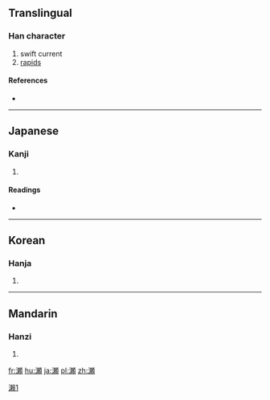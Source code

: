 {{also|瀨}}
==Translingual==

[[Category:CJKV characters simplified differently in Japan and China|瀨1]]

===Han character===
{{Han char|rn=85|rad=水|as=16|sn=19|four=|canj=水木中金 (EDLC), X水木中金 (XEDLC)|ids=⿰[[氵]][[頼]]}}

# swift current
# [[rapids]]

====References====
* {{Han ref|kx=0660.271|dkj=18672|hdz=31782.040|uh=702C|ud=28716}}

----

==Japanese==

===Kanji===
{{ja-kanji|grade=c|rs=水16}}

# {{defn|lang=ja|sort=水16}}

====Readings====
* {{ja-readings|on=[[らい]] (rai)|kun=[[せ]] (se)}}

----

==Korean==

===Hanja===
{{ko-hanja|hangeul=[[뢰]], [[뇌]]|eumhun=|rv=roe, noe|mr=roe, noe|y=loy, noy}}

# {{defn|lang=ko|sort=水16}}

----

==Mandarin==

===Hanzi===
{{cmn-hanzi|pin=[[lài]] ([[lai4]])|wg=lai<sup>4</sup>}}

# {{defn|lang=cmn|sort=水16}}

[[fr:瀬]]
[[hu:瀬]]
[[ja:瀬]]
[[pl:瀬]]
[[zh:瀬]]